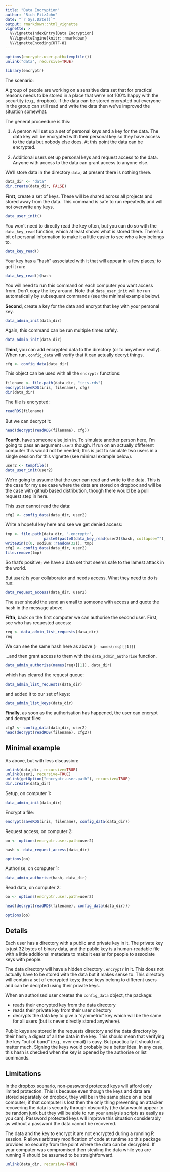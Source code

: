 ```yaml
---
title: "Data Encryption"
author: "Rich FitzJohn"
date: "`r Sys.Date()`"
output: rmarkdown::html_vignette
vignette: >
  %\VignetteIndexEntry{Data Encryption}
  %\VignetteEngine{knitr::rmarkdown}
  %\VignetteEncoding{UTF-8}
---
```


``` r
options(encryptr.user.path=tempfile())
unlink("data", recursive=TRUE)

library(encryptr)
```

The scenario:

A group of people are working on a sensitive data set that for
practical reasons needs to be stored in a place that we're not 100%
happy with the securtity (e.g., dropbox).  If the data can be
stored encrypted but everyone in the group can still read and write
the data then we've improved the situation somewhat.

The general proceedure is this:

1. A person will set up a set of personal keys and a key for the
data.  The data key will be encrypted with their personal key so
they have access to the data but nobody else does.  At this point
the data can be encrypted.

2. Additional users set up personal keys and request access to the
data.  Anyone with access to the data can grant access to anyone
else.

We'll store data in the directory `data`; at present there is
nothing there.
``` r
data_dir <- "data"
dir.create(data_dir, FALSE)
```

**First**, create a set of keys.  These will be shared across all
projects and stored away from the data.  This command is safe to
run repeatedly and will not overwrite any keys.
``` r
data_user_init()
```

You won't need to directly read the key often, but you can do so
with the `data_key_read` function, which at least shows what is
stored there.  There's a bit of personal information to make it a
little easier to see who a key belongs to.
``` r
data_key_read()
```

Your key has a "hash" associated with it that will appear in a few
places; to get it run:
``` r
data_key_read()$hash
```

You will need to run this command on each computer you want access
from.  Don't copy the key around.  Note that `data_user_init` will
be run automatically by subsequent commands (see the minimal
example below).

**Second**, create a key for the data and encrypt that key with
your personal key.
``` r
data_admin_init(data_dir)
```

Again, this command can be run multiple times safely.
``` r
data_admin_init(data_dir)
```

**Third**, you can add encrypted data to the directory (or to
anywhere really).  When run, `config_data` will verify that it can
actually decryt things.
``` r
cfg <- config_data(data_dir)
```

This object can be used with all the `encryptr` functions:
``` r
filename <- file.path(data_dir, "iris.rds")
encrypt(saveRDS(iris, filename), cfg)
dir(data_dir)
```

The file is encrypted:
``` r
readRDS(filename)
```

But we can decrypt it:
``` r
head(decrypt(readRDS(filename), cfg))
```

**Fourth**, have someone else join in.  To simulate another person
here, I'm going to pass an argument `user2` though.  If run on an
actually dfifferent computer this would not be needed; this is just
to simulate two users in a single session for this vignette (see
minimal example below).
``` r
user2 <- tempfile()
data_user_init(user2)
```

We're going to assume that the user can read and write to the data.
This is the case for my use case where the data are stored on
dropbox and will be the case with github based distribution, though
there would be a pull request step in here.

This user cannot read the data:
``` r
cfg2 <- config_data(data_dir, user2)
```

Write a hopeful key here and see we get denied access:
``` r
tmp <- file.path(data_dir, ".encryptr",
                 paste0(paste0(data_key_read(user2)$hash, collapse=""), ".key"))
writeBin(c(0, sodium::random(32)), tmp)
cfg2 <- config_data(data_dir, user2)
file.remove(tmp)
```

So that's positive; we have a data set that seems safe to the
lamest attack in the world.

But `user2` is your collaborator and needs access.  What they need
to do is run:
``` r
data_request_access(data_dir, user2)
```

The user should the send an email to someone with access and quote
the hash in the message above.

**Fifth**, back on the first computer we can authorise the second
user.  First, see who has requested access:
``` r
req <- data_admin_list_requests(data_dir)
req
```

We can see the same hash here as above (``r names(req)[[1]]``)

...and then grant access to them with the `data_admin_authorise` function.
``` r
data_admin_authorise(names(req)[[1]], data_dir)
```

which has cleared the request queue:
``` r
data_admin_list_requests(data_dir)
```

and added it to our set of keys:
``` r
data_admin_list_keys(data_dir)
```

**Finally**, as soon as the authorisation has happened, the user
can encrypt and decrypt files:
``` r
cfg2 <- config_data(data_dir, user2)
head(decrypt(readRDS(filename), cfg2))
```

## Minimal example

As above, but with less discussion:

``` r
unlink(data_dir, recursive=TRUE)
unlink(user2, recursive=TRUE)
unlink(getOption("encryptr.user.path"), recursive=TRUE)
dir.create(data_dir)
```

Setup, on computer 1:
``` r
data_admin_init(data_dir)
```

Encrypt a file:
``` r
encrypt(saveRDS(iris, filename), config_data(data_dir))
```

Request access, on computer 2:
``` r
oo <- options(encryptr.user.path=user2)
```
``` r
hash <- data_request_access(data_dir)
```
``` r
options(oo)
```

Authorise, on computer 1:
``` r
data_admin_authorise(hash, data_dir)
```

Read data, on computer 2:
``` r
oo <- options(encryptr.user.path=user2)
```
``` r
head(decrypt(readRDS(filename), config_data(data_dir)))
```
``` r
options(oo)
```

## Details

Each user has a directory with a public and private key in it.  The
private key is just 32 bytes of binary data, and the public key is
a human-readable file with a little additional metadata to make it
easier for people to associate keys with people.

The data directory will have a hidden directory `.encryptr` in
it. This does not actually have to be stored with the data but it
makes sense to.  This directory will contain a set of encrypted
keys; these keys belong to different users and can be decrpted
using their private keys.

When an authorised user creates the `config_data` object, the package:

* reads their encrypted key from the data directory
* reads their private key from their user directory
* decrypts the data key to give a "symmetric" key which will be the
  same for all users (but is never directly stored anywhere).

Public keys are stored in the requests directory and the data
directory by their hash; a digest of all the data in the key.  This
should mean that verifying the key "out of band" (e.g., over email)
is easy.  But practically it should not matter much.  Signing the
keys would probably be a better idea.  In any case, this hash is
checked when the key is opened by the authorise or list commands.

## Limitations

In the dropbox scenario, non-password protected keys will afford
only limited protection.  This is because even though the keys and
data are stored separately on dropbox, they will be in the same
place on a local computer; if that computer is lost then the only
thing preventing an attacker recovering the data is security
through obscuritty (the data would appear to be random junk but
they will be able to run your analysis scripts as easily as you
can).  Password protected keys will improve this situation
considerably as without a password the data cannot be recovered.

The data and the key to encrypt it are not encrypted during a
running R session.  R allows arbitrary modification of code at
runtime so this package provides no security from the point where
the data can be decrypted.  If your computer was compromised then
stealing the data while you are running R should be assumed to be
straightforward.

``` r
unlink(data_dir, recursive=TRUE)
```
